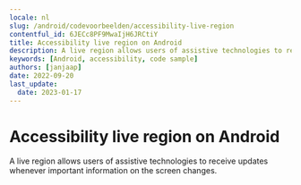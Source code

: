 ```yaml
---
locale: nl
slug: /android/codevoorbeelden/accessibility-live-region
contentful_id: 6JECc8PF9MwaIjH6JRCtiY
title: Accessibility live region on Android
description: A live region allows users of assistive technologies to receive updates whenever important information on the screen changes.
keywords: [Android, accessibility, code sample]
authors: [janjaap]
date: 2022-09-20
last_update:
  date: 2023-01-17
---
```


# Accessibility live region on Android

A live region allows users of assistive technologies to receive updates whenever important information on the screen changes.

<CodeSample id="accessibility-live-region" locale="nl" platform="android"/>

